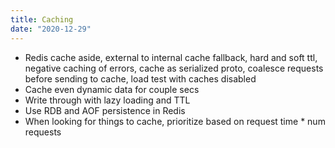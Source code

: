 ```yaml
---
title: Caching
date: "2020-12-29"
---
```


- Redis cache aside, external to internal cache fallback, hard and soft ttl, negative caching of errors, cache as serialized proto, coalesce requests before sending to cache, load test with caches disabled
- Cache even dynamic data for couple secs
- Write through with lazy loading and TTL
- Use RDB and AOF persistence in Redis
- When looking for things to cache, prioritize based on request time \* num requests
